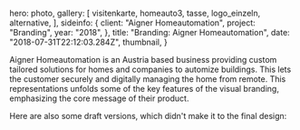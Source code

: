 
  hero: photo,
  gallery: [
    visitenkarte,
    homeauto3,
    tasse,
    logo_einzeln,
    alternative,
  ],
  sideinfo: {
    client: "Aigner Homeautomation",
    project: "Branding",
    year: "2018",
  },
  title: "Branding: Aigner Homeautomation",
  date: "2018-07-31T22:12:03.284Z",
  thumbnail,
}

Aigner Homeautomation is an Austria based business providing custom tailored
solutions for homes and companies to automize buildings. This lets the customer
securely and digitally managing the home from remote. This representations
unfolds some of the key features of the visual branding, emphasizing the core
message of their product.

Here are also some draft versions, which didn't make it to the final design:
